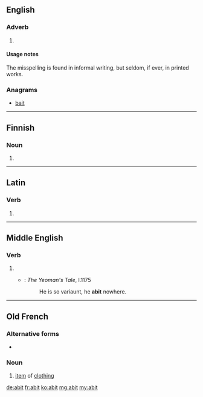 ==English==

===Adverb===
{{head|en}}

# {{misspelling of|a bit}}

====Usage notes====
The misspelling is found in informal writing, but seldom, if ever, in printed works.

===Anagrams===
* [[bait#English|bait]]

----

==Finnish==

===Noun===
{{head|fi|noun form}}

# {{plural of|abi|lang=fi}}

----

==Latin==

===Verb===
{{la-verb-form|abit}}

# {{conjugation of|abeo||3|s|pres|act|ind|lang=la}}

----

==Middle English==

===Verb===
{{head|enm|verb}}

# {{conjugation of|abide||3|s|simple present|ind|lang=enm}}
#* {{RQ:Chaucer Canterbury}}: ''The Yeoman's Tale'', l.1175
#*: He is so variaunt, he '''abit''' nowhere.

----

==Old French==

===Alternative forms===
* {{l/fro|habit}}

===Noun===
{{fro-noun|m}}

# [[item]] of [[clothing]]

[[de:abit]]
[[fr:abit]]
[[ko:abit]]
[[mg:abit]]
[[my:abit]]